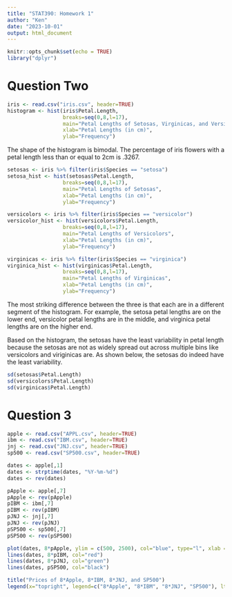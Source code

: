 ```yaml
---
title: "STAT390: Homework 1"
author: "Ken"
date: "2023-10-01"
output: html_document
---
```


```r
knitr::opts_chunk$set(echo = TRUE)
library("dplyr")
```

# Question Two
```r
iris <- read.csv("iris.csv", header=TRUE)
histogram <- hist(iris$Petal.Length,
                  breaks=seq(0,8,l=17),
                  main="Petal Lengths of Setosas, Virginicas, and Versicolors",
                  xlab="Petal Lengths (in cm)",
                  ylab="Frequency")
```

The shape of the histogram is bimodal. The percentage of iris flowers with a petal length less than or equal to 2cm is .3267. 

```r
setosas <- iris %>% filter(iris$Species == "setosa")
setosa_hist <- hist(setosas$Petal.Length,
                  breaks=seq(0,8,l=17),
                  main="Petal Lengths of Setosas",
                  xlab="Petal Lengths (in cm)",
                  ylab="Frequency")

versicolors <- iris %>% filter(iris$Species == "versicolor")
versicolor_hist <- hist(versicolors$Petal.Length,
                  breaks=seq(0,8,l=17),
                  main="Petal Lengths of Versicolors",
                  xlab="Petal Lengths (in cm)",
                  ylab="Frequency")

virginicas <- iris %>% filter(iris$Species == "virginica")
virginica_hist <- hist(virginicas$Petal.Length,
                  breaks=seq(0,8,l=17),
                  main="Petal Lengths of Virginicas",
                  xlab="Petal Lengths (in cm)",
                  ylab="Frequency")
```

The most striking difference between the three is that each are in a different segment of the histogram. For example, the setosa petal lengths are on the lower end, versicolor petal lengths are in the middle, and virginica petal lengths are on the higher end.

Based on the histogram, the setosas have the least variability in petal length because the setosas are not as widely spread out across multiple bins like versicolors and viriginicas are. As shown below, the setosas do indeed have the least variability.

```r
sd(setosas$Petal.Length)
sd(versicolors$Petal.Length)
sd(virginicas$Petal.Length)
```

# Question 3

```r
apple <- read.csv("APPL.csv", header=TRUE)
ibm <- read.csv("IBM.csv", header=TRUE)
jnj <- read.csv("JNJ.csv", header=TRUE)
sp500 <- read.csv("SP500.csv", header=TRUE)

dates <- apple[,1]
dates <- strptime(dates, "%Y-%m-%d")
dates <- rev(dates)

pApple <- apple[,7]
pApple <- rev(pApple)
pIBM <- ibm[,7]
pIBM <- rev(pIBM)
pJNJ <- jnj[,7]
pJNJ <- rev(pJNJ)
pSP500 <- sp500[,7]
pSP500 <- rev(pSP500)

plot(dates, 8*pApple, ylim = c(500, 2500), col="blue", type="l", xlab = "Year", ylab = "Adj. Closing Price")
lines(dates, 8*pIBM, col="red")
lines(dates, 8*pJNJ, col="green")
lines(dates, pSP500, col="black")

title("Prices of 8*Apple, 8*IBM, 8*JNJ, and SP500")
legend(x="topright", legend=c("8*Apple", "8*IBM", "8*JNJ", "SP500"), lty=c(1, 1), col = c("blue", "red", "green", "black"), lwd = 1)
```
